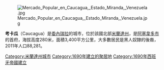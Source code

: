 {{Coord|10|16|56|N|66|22|38|W|display=title}}

[[Image:Mercado_Popular_en_Caucagua,_Estado_Miranda,_Venezuela.jpg|thumb]]

'''考卡瓜'''（Caucagua）是[[委內瑞拉|委內瑞拉]]的城市，位於該國北部[[米蘭達州|米蘭達州]]，是[[阿塞韋多市_(委內瑞拉)|阿塞韋多市]]的首府，海拔高度280米，面積3,400平方公里，大多數居民是黑人奴隸的後裔，2011年人口88,281。

{{DEFAULTSORT:Caucagua}}
[[Category:米蘭達州城市|Category:米蘭達州城市]]
[[Category:1690年建立的聚居地|Category:1690年建立的聚居地]]
[[Category:1690年西班牙帝國建立|Category:1690年西班牙帝國建立]]

{{Venezuela-geo-stub}}